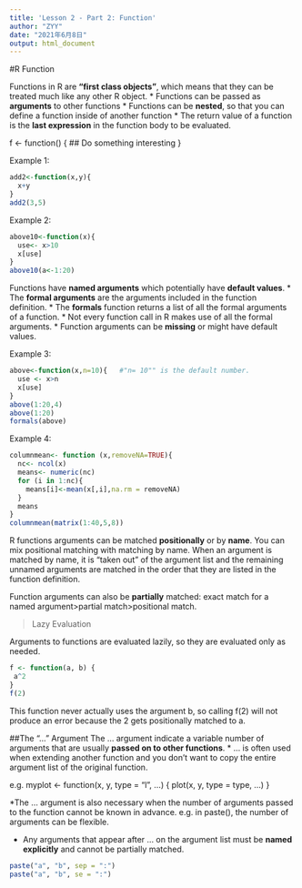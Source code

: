 ```yaml
---
title: 'Lesson 2 - Part 2: Function'
author: "ZYY"
date: "2021年6月8日"
output: html_document
---
```


#R Function

Functions in R are **“first class objects”**, which means that they can be treated much like any other R object.
* Functions can be passed as **arguments** to other functions
* Functions can be **nested**, so that you can define a function inside of another function
* The return value of a function is the **last expression** in the function body to be evaluated.

f <- function(<arguments>) {
 ## Do something interesting
}


Example 1:
```r
add2<-function(x,y){
  x+y
}
add2(3,5)
```

Example 2:
```r
above10<-function(x){
  use<- x>10
  x[use]
}
above10(a<-1:20)
```

Functions have **named arguments** which potentially have **default values**.
* The **formal arguments** are the arguments included in the function definition.
* The **formals** function returns a list of all the formal arguments of a function.
* Not every function call in R makes use of all the formal arguments.
* Function arguments can be **missing** or might have default values.

Example 3:
```r
above<-function(x,n=10){   #"n= 10"" is the default number.
  use <- x>n
  x[use]
}
above(1:20,4)
above(1:20)
formals(above)
```

Example 4:
```r
columnmean<- function (x,removeNA=TRUE){
  nc<- ncol(x)
  means<- numeric(nc)
  for (i in 1:nc){
    means[i]<-mean(x[,i],na.rm = removeNA)
  }
  means
}
columnmean(matrix(1:40,5,8))
```

R functions arguments can be matched **positionally** or by **name**.
You can mix positional matching with matching by name. When an argument is matched by name, it is “taken out” of the argument list and the remaining unnamed arguments are matched in the order that they are listed in the function definition.

Function arguments can also be **partially** matched: exact match for a named argument>partial match>positional match.

>Lazy Evaluation

Arguments to functions are evaluated lazily, so they are evaluated only as needed.

```r
f <- function(a, b) {
 a^2
}
f(2)
```
This function never actually uses the argument b, so calling f(2) will not produce an error because the 2 gets positionally matched to a.

##The “...” Argument
The ... argument indicate a variable number of arguments that are usually **passed on to other functions**.
* ... is often used when extending another function and you don’t want to copy the entire argument list of the original function.

e.g.
myplot <- function(x, y, type = "l", ...) {
 plot(x, y, type = type, ...)
}

*The ... argument is also necessary when the number of arguments passed to the function cannot be known in advance.
e.g. in paste(), the number of arguments can be flexible.

* Any arguments that appear after ... on the argument list must be **named explicitly** and cannot be partially matched.
```r
paste("a", "b", sep = ":")
paste("a", "b", se = ":")
```


